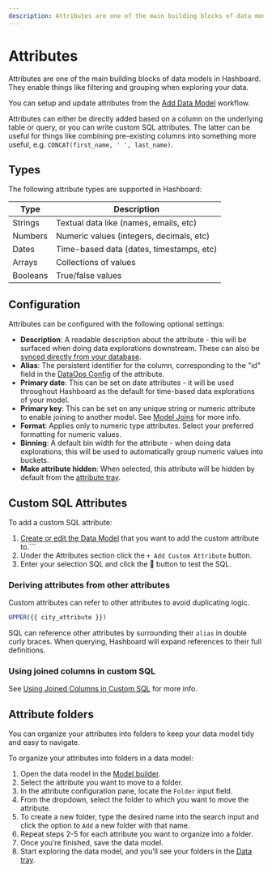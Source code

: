 ```yaml
---
description: Attributes are one of the main building blocks of data models in Hashboard. They enable things like filtering and grouping when exploring your data.
---
```


# Attributes

Attributes are one of the main building blocks of data models in Hashboard. They enable things like filtering and grouping when exploring your data.

You can setup and update attributes from the [Add Data Model](/docs/data-modeling/add-data-model) workflow.

Attributes can either be directly added based on a column on the underlying table or query, or you can write custom SQL attributes. The latter can be useful for things like combining pre-existing columns into something more useful, e.g. `CONCAT(first_name, ' ', last_name)`.

## Types

The following attribute types are supported in Hashboard:

| Type     | Description                              |
| -------- | ---------------------------------------- |
| Strings  | Textual data like (names, emails, etc)   |
| Numbers  | Numeric values (integers, decimals, etc) |
| Dates    | Time-based data (dates, timestamps, etc) |
| Arrays   | Collections of values                    |
| Booleans | True/false values                        |

## Configuration

Attributes can be configured with the following optional settings:

- **Description**: A readable description about the attribute - this will be surfaced when doing data explorations downstream. These can also be [synced directly from your database](/docs/data-modeling/description-syncing).
- **Alias**: The persistent identifier for the column, corresponding to the "id" field in the [DataOps Config](/docs/data-ops/config-schema/data-models) of the attribute.
- **Primary date**: This can be set on date attributes - it will be used throughout Hashboard as the default for time-based data explorations of your model.
- **Primary key**: This can be set on any unique string or numeric attribute to enable joining to another model. See [Model Joins](/docs/data-modeling/model-joins) for more info.
- **Format**: Applies only to numeric type attributes. Select your preferred formatting for numeric values.
- **Binning**: A default bin width for the attribute - when doing data explorations, this will be used to automatically group numeric values into buckets.
- **Make attribute hidden**: When selected, this attribute will be hidden by default from the [attribute tray](/docs/visualizing-data/attribute-tray).

## Custom SQL Attributes

To add a custom SQL attribute:

1. [Create or edit the Data Model](/docs/data-modeling/add-data-model) that you want to add the custom attribute to.```
2. Under the Attributes section click the `+ Add Custom Attribute` button.
3. Enter your selection SQL and click the 🔄 button to test the SQL.

### Deriving attributes from other attributes

Custom attributes can refer to other attributes to avoid duplicating logic.

```sql filename="SQL for uppercase city name"
UPPER({{ city_attribute }})
```

SQL can reference other attributes by surrounding their `alias` in double curly braces. When querying, Hashboard will expand references to their full definitions.

### Using joined columns in custom SQL

See [Using Joined Columns in Custom SQL](./model-joins#using-joined-columns-in-custom-sql) for more info.

## Attribute folders

You can organize your attributes into folders to keep your data model tidy and easy to navigate.

To organize your attributes into folders in a data model:

1. Open the data model in the [Model builder](/docs/data-modeling).
2. Select the attribute you want to move to a folder.
3. In the attribute configuration pane, locate the `Folder` input field.
4. From the dropdown, select the folder to which you want to move the attribute.
5. To create a new folder, type the desired name into the search input and click the option to `Add` a new folder with that name.
6. Repeat steps 2-5 for each attribute you want to organize into a folder.
7. Once you’re finished, save the data model.
8. Start exploring the data model, and you’ll see your folders in the [Data tray](/docs/visualizing-data/data-tray).
